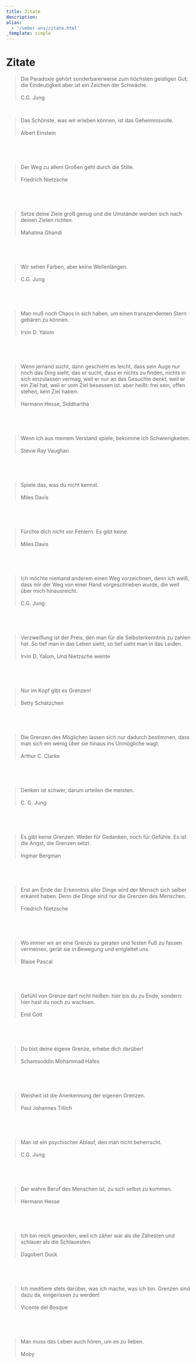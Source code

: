 ```yaml
---
title: Zitate
description:
alias:
  - '/ueber-uns/zitate.html'
_template: simple
---
```


# Zitate

> Die Paradoxie gehört sonderbarerweise zum höchsten geistigen Gut; die Eindeutigkeit aber ist ein Zeichen der Schwäche.
> \
> \
> C.G. Jung

​

> Das Schönste, was wir erleben können, ist das Geheimnisvolle.
> \
> \
> Albert Einstein

​

​

> Der Weg zu allem Großen geht durch die Stille.
> \
> \
> Friedrich Nietzsche

​

​

> Setze deine Ziele groß genug und die Umstände werden sich nach deinen Zielen richten.
> \
> \
> Mahatma Ghandi

​

​

> Wir sehen Farben, aber keine Wellenlängen.
> \
> \
> C.G. Jung

​

​

> Man muß noch Chaos in sich haben, um einen transzendenten Stern gebären zu können.
> \
> \
> Irvin D. Yalom

​

​

> Wenn jemand sucht, dann geschieht es leicht, dass sein Auge nur noch das Ding sieht, das er sucht, dass er nichts zu finden, nichts in sich einzulassen vermag, weil er nur an das Gesuchte denkt, weil er ein Ziel hat, weil er vom Ziel besessen ist. aber heißt: frei sein, offen stehen, kein Ziel haben.
> \
> \
> Hermann Hesse, Siddhartha

​

​

> Wenn ich aus meinem Verstand spiele, bekomme ich Schwierigkeiten.
> \
> \
> Stevie Ray Vaughan

​

​

> Spiele das, was du nicht kennst.
> \
> \
> Miles Davis

​

​

> Fürchte dich nicht vor Fehlern. Es gibt keine.
> \
> \
> Miles Davis

​

​

> Ich möchte niemand anderem einen Weg vorzeichnen, denn ich weiß, dass mir der Weg von einer Hand vorgeschrieben wurde, die weit über mich hinausreicht.
> \
> \
> C.G. Jung

​

​

> Verzweiflung ist der Preis, den man für die Selbsterkenntnis zu zahlen hat. So tief man in das Leben sieht, so tief sieht man in das Leiden.
> \
> \
> Irvin D. Yalom, Und Nietzsche weinte

​

​

> Nur im Kopf gibt es Grenzen!
> \
> \
> Betty Schätzchen

​

​

> Die Grenzen des Möglichen lassen sich nur dadurch bestimmen, dass man sich ein wenig über sie hinaus ins Unmögliche wagt.
> \
> \
> Arthur C. Clarke

​

​

> Denken ist schwer, darum urteilen die meisten.
> \
> \
> C. G. Jung

​

​

> Es gibt keine Grenzen. Weder für Gedanken, noch für Gefühle. Es ist die Angst, die Grenzen setzt.
> \
> \
> Ingmar Bergman

​

​

> Erst am Ende der Erkenntnis aller Dinge wird der Mensch sich selber erkannt haben. Denn die Dinge sind nur die Grenzen des Menschen.
> \
> \
> Friedrich Nietzsche

​

​

> Wo immer wir an eine Grenze zu geraten und festen Fuß zu fassen vermeinen, gerät sie in Bewegung und entgleitet uns.
> \
> \
> Blaise Pascal

​

​

> Gefühl von Grenze darf nicht heißen: hier bis du zu Ende, sondern: hier hast du noch zu wachsen.
> \
> \
> Emil Gött

​

​

> Du bist deine eigene Grenze, erhebe dich darüber!
> \
> \
> Schamsoddin Mohammad Hafes

​

​

> Weisheit ist die Anerkennung der eigenen Grenzen.
> \
> \
> Paul Johannes Tillich

​

​

> Man ist ein psychischer Ablauf, den man nicht beherrscht.
> \
> \
> C.G. Jung

​

​

> Der wahre Beruf des Menschen ist, zu sich selbst zu kommen.
> \
> \
> Hermann Hesse

​

​

> Ich bin reich geworden, weil ich zäher war als die Zähesten und schlauer als die Schlauesten.
> \
> \
> Dagobert Duck

​

​

> Ich meditiere stets darüber, was ich mache, was ich bin. Grenzen sind dazu da, eingerissen zu werden!
> \
> \
> Vicente del Bosque

​

​

> Man muss das Leben auch hören, um es zu lieben.
> \
> \
> Moby
